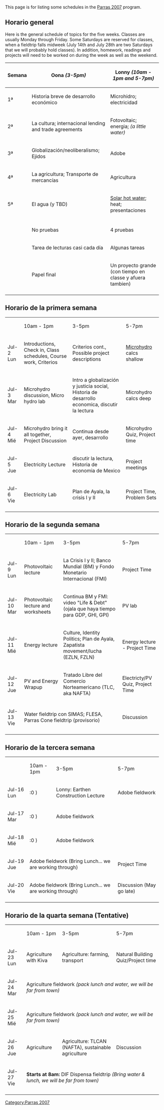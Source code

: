 {{TOCright}}
This page is for listing some schedules in the [[:Category:Parras 2007|Parras 2007]] program.
==Horario general==
Here is the general schedule of topics for the five weeks.  Classes are usually Monday through Friday.  Some Saturdays are reserved for classes, when a fieldtrip falls midweek (July 14th and July 28th are two Saturdays that we will probably hold classes).  In addition, homework, readings and projects will need to be worked on during the week as well as the weekend.

{|border="1" cellspacing="0" cellpadding="2" align="center"
!Semana
!Oona ''(3-5pm)''
!Lonny ''(10am - 1pm and 5-7pm)''
|----
|1ª
|Historia breve de desarrollo económico
| Microhidro; electricidad
|----
|2ª
|La cultura; internacional lending and trade agreements
| Fotovoltaic; energia; ''(a little water)''
|----
|3ª 
|Globalización/neoliberalismo; Ejidos
| Adobe
|----
|4ª 
|La agricultura; Transporte de mercancías
| Agricultura
|----
|5ª 
|El agua (y TBD)
|[[Solar hot water]]; heat; presentaciones
|----
|colspan="3"|
|----
|
| No pruebas
| 4 pruebas
|----
|
| Tarea de lecturas casi cada día
| Algunas tareas
|----
|
| Papel final
| Un proyecto grande (con tiempo en classe y afuera tambien)
|----
|}

==Horario de la primera semana==
{|border="1" cellspacing="0" cellpadding="2" align="center"
| 
! 10am - 1pm
! 3-5pm
! 5-7pm
|-
| Jul-2 Lun
| Introductions, Check in, Class schedules, Course work, Criterios
| Criterios cont., Possible project descriptions
| [[Microhydro]] calcs shallow
|-
| Jul-3 Mar
| Microhydro discussion, Micro hydro lab
| Intro a globalización y justicia social, Historia de desarrollo economica, discutir la lectura
| Microhydro calcs deep
|-
| Jul-4 Mié
| Microhydro bring it all together, Project Discussion
| Continua desde ayer, desarrollo
| Microhydro Quiz, Project time
|-
| Jul-5 Jue
| Electricity Lecture
| discutir la lectura, Historia de economia de Mexico
| Project meetings
|-
| Jul-6 Vie
| Electricity Lab
| Plan de Ayala, la crisis I y II
| Project Time, Problem Sets
|-
|}
==Horario de la segunda semana==
{|border="1" cellspacing="0" cellpadding="2" align="center"
| 
! 10am - 1pm
! 3-5pm
! 5-7pm
|-
| Jul-9 Lun
| Photovoltaic lecture
| La Crisis I y II; Banco Mundial (BM) y Fondo Monetario Internacional (FMI)
| Project Time
|-
| Jul-10 Mar
| Photovoltaic lecture and worksheets
| Continua BM y FMI: video "Life & Debt" (ojala que haya tiempo para GDP, GHI, GPI)
| PV lab
|-
| Jul-11 Mié
| Energy lecture 
| Culture, Identity Politics; Plan de Ayala, Zapatista movement/lucha (EZLN, FZLN)
| Energy lecture - Project Time
|-
| Jul-12 Jue
| PV and Energy Wrapup
| Tratado Libre del Comercio Norteamericano (TLC, aka NAFTA)
| Electricty/PV Quiz, Project Time
|-
| Jul-13 Vie
|colspan="2" | Water fieldtrip con SIMAS; FLESA, Parras Cone fieldtrip (provisorio)
| Discussion
|-
|}



==Horario de la tercera semana==
{|border="1" cellspacing="0" cellpadding="2" align="center"
| 
! 10am - 1pm
! 3-5pm
! 5-7pm
|-
| Jul-16 Lun
| :0 )
| Lonny: Earthen Construction Lecture
| Adobe fieldwork
|-
| Jul-17 Mar
| :0 )
|colspan="2" | Adobe fieldwork
|-
| Jul-18 Mié
| :0 )
|colspan="2" | Adobe fieldwork
|-
| Jul-19 Jue
|colspan="2" | Adobe fieldwork (Bring Lunch... we are working through)
|Project Time
|-
| Jul-20 Vie
|colspan="2" | Adobe fieldwork (Bring Lunch... we are working through)
| Discussion (May go late)
|-
|}



==Horario de la quarta semana (Tentative)==
{|border="1" cellspacing="0" cellpadding="2" align="center"
| 
! 10am - 1pm
! 3-5pm
! 5-7pm
|-
| Jul-23 Lun
| Agriculture with Kiva
| Agriculture: farming, transport 
| Natural Building Quiz/Project time
|-
| Jul-24 Mar
|colspan="3" | Agriculture fieldwork ''(pack lunch and water, we will be far from town)''
|-
| Jul-25 Mié
|colspan="3" | Agriculture fieldwork ''(pack lunch and water, we will be far from town)''
|-
| Jul-26 Jue
| Agriculture
| Agriculture: TLCAN (NAFTA), sustainable agriculture
| Discussion
|-
| Jul-27 Vie
|colspan="3" | '''Starts at 8am:''' DIF Dispensa fieldtrip ''(Bring water & lunch, we will be far from town)''
|-
|}



[[Category:Parras 2007]]